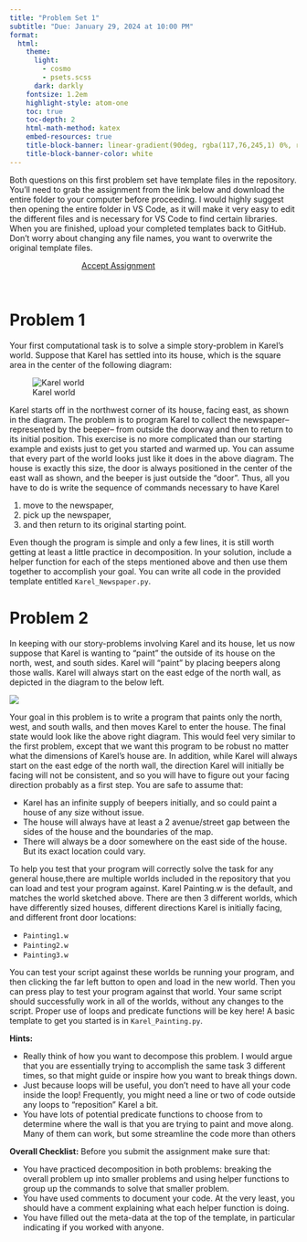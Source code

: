 ```yaml
---
title: "Problem Set 1"
subtitle: "Due: January 29, 2024 at 10:00 PM"
format:
  html:
    theme:
      light: 
        - cosmo
        - psets.scss
      dark: darkly
    fontsize: 1.2em
    highlight-style: atom-one
    toc: true
    toc-depth: 2
    html-math-method: katex
    embed-resources: true
    title-block-banner: linear-gradient(90deg, rgba(117,76,245,1) 0%, rgba(0,212,255,1) 100%)
    title-block-banner-color: white
---
```


Both questions on this first problem set have template files in the repository. You’ll need to grab the assignment from the link below and download the entire folder to your computer before proceeding. I would highly suggest then opening the entire folder in VS Code, as it will make it very easy to edit the different files and is necessary for VS Code to find certain libraries. When you are finished, upload your completed templates back to GitHub. Don’t
worry about changing any file names, you want to overwrite the original template files.

```{=html}
<a href='https://classroom.github.com/a/VjdjGBD_' target="_blank" class="btn btn-info" style='margin:auto; display: block; width:50%;'>Accept Assignment</a>
```
<br>

# Problem 1
Your first computational task is to solve a simple story-problem in Karel’s world. Suppose that Karel has settled into its house, which is the square area in the center of the following diagram:

![Karel world](./images/Karel_newspaper.png)


Karel starts off in the northwest corner of its house, facing east, as shown in the diagram.
The problem is to program Karel to collect the newspaper–represented by the beeper–
from outside the doorway and then to return to its initial position.
This exercise is no more complicated than our starting example and exists just to get you started and warmed up. You can assume that every part of the world looks just like it does in the above diagram. The house is exactly this size, the door is always positioned in the center of the east wall as shown, and the beeper is just outside the “door”. 
Thus, all you have to do is write the sequence of commands necessary to have Karel

  1. move to the newspaper,
  2. pick up the newspaper,
  3. and then return to its original starting point.

Even though the program is simple and only a few lines, it is still worth getting at least a little practice in decomposition. In your solution, include a helper function for each of the steps mentioned above and then use them together to accomplish your goal. You can write all code in the provided template entitled `Karel_Newspaper.py`.

# Problem 2
In keeping with our story-problems involving Karel and its house, let us now suppose that Karel is wanting to “paint” the outside of its house on the north, west, and south sides. Karel will “paint” by placing beepers along those walls. Karel will always start on the east edge of the north wall, as depicted in the diagram to the below left.

![](./images/Karel_Painrt.png)

Your goal in this problem is to write a program that paints only the north, west, and south walls, and then moves Karel to enter the house. The final state would look like the above right diagram.
This would feel very similar to the first problem, except that we want this program to be robust no matter what the dimensions of Karel’s house are. In addition, while Karel will always start on the east edge of the north wall, the direction Karel will initially be facing will not be consistent, and so you will have to figure out your facing direction probably as a first step. You are safe to assume that:

  - Karel has an infinite supply of beepers initially, and so could paint a house of any size without issue.
  - The house will always have at least a 2 avenue/street gap between the sides of the house and the boundaries of the map.
  - There will always be a door somewhere on the east side of the house. But its exact location could vary.

To help you test that your program will correctly solve the task for any general house,there are multiple worlds included in the repository that you can load and test your program against. Karel Painting.w is the default, and matches the world sketched above. There are then 3 different worlds, which have differently sized houses, different directions Karel is initially facing, and different front door locations:

  - `Painting1.w`
  - `Painting2.w`
  - `Painting3.w`

You can test your script against these worlds be running your program, and then clicking the far left button to open and load in the new world. Then you can press play to test your program against that world. Your same script should successfully work in all of the worlds, without any changes to the script. Proper use of loops and predicate functions will be key here! A basic template to get you started is in `Karel_Painting.py`.

**Hints:**

  - Really think of how you want to decompose this problem. I would argue that you are essentially trying to accomplish the same task 3 different times, so that might guide or inspire how you want to break things down.
  -  Just because loops will be useful, you don’t need to have all your code inside the loop! Frequently, you might need a line or two of code outside any loops to “reposition” Karel a bit.
  - You have lots of potential predicate functions to choose from to determine where the wall is that you are trying to paint and move along. Many of them can work, but some streamline the code more than others

**Overall Checklist:** Before you submit the assignment make sure that:

  - You have practiced decomposition in both problems: breaking the overall problem up into smaller problems and using helper functions to group up the commands to solve that smaller problem.
  - You have used comments to document your code. At the very least, you should have a comment explaining what each helper function is doing.
  - You have filled out the meta-data at the top of the template, in particular indicating if you worked with anyone.